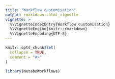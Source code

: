 ```yaml
---
title: "Workflow customisation"
output: rmarkdown::html_vignette
vignette: >
  %\VignetteIndexEntry{Workflow customisation}
  %\VignetteEngine{knitr::rmarkdown}
  %\VignetteEncoding{UTF-8}
---
```


```r
knitr::opts_chunk$set(
  collapse = TRUE,
  comment = "#>"
)
```

```r
library(metaboWorkflows)
```
